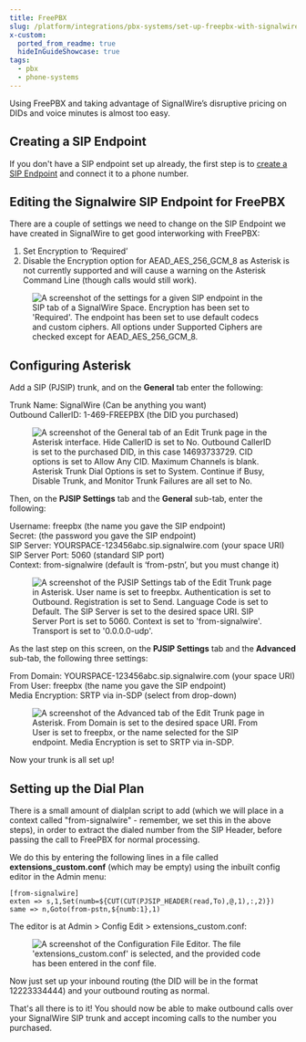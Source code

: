 ```yaml
---
title: FreePBX
slug: /platform/integrations/pbx-systems/set-up-freepbx-with-signalwire
x-custom:
  ported_from_readme: true
  hideInGuideShowcase: true
tags:
  - pbx
  - phone-systems
---
```



Using FreePBX and taking advantage of SignalWire’s disruptive pricing on DIDs and voice minutes is almost too easy.

Creating a SIP Endpoint
-----------------------

If you don't have a SIP endpoint set up already, the first step is to [create a SIP Endpoint](/voice/sip/get-started) and connect it to a phone number.

Editing the Signalwire SIP Endpoint for FreePBX
-----------------------------------------------

There are a couple of settings we need to change on the SIP Endpoint we have created in SignalWire to get good interworking with FreePBX:

<ol>
<li>Set Encryption to ‘Required’</li>
<li>Disable the Encryption option for AEAD_AES_256_GCM_8 as Asterisk is not currently supported and will cause a warning on the Asterisk Command Line (though calls would still work).</li>
</ol>

<figure>
  <img 
    className="img-800" 
    src={require("./dc18494-SIP-Endpoint.webP").default} 
    alt="A screenshot of the settings for a given SIP endpoint in the SIP tab of a SignalWire Space. Encryption has been set to 'Required'. The endpoint has been set to use default codecs and custom ciphers. All options under Supported Ciphers are checked except for AEAD_AES_256_GCM_8."
  />
</figure>

Configuring Asterisk
--------------------

Add a SIP (PJSIP) trunk, and on the **General** tab enter the following:

Trunk Name: SignalWire (Can be anything you want)  
Outbound CallerID: 1-469-FREEPBX (the DID you purchased)

<figure>
  <img 
    className="img-800" 
    src={require("./ef7e3f1-Screen-Shot-2020-05-26-at-5.58.26-PM.webP").default} 
    alt="A screenshot of the General tab of an Edit Trunk page in the Asterisk interface. Hide CallerID is set to No. Outbound CallerID is set to the purchased DID, in this case 14693733729. CID options is set to Allow Any CID. Maximum Channels is blank. Asterisk Trunk Dial Options is set to System. Continue if Busy, Disable Trunk, and Monitor Trunk Failures are all set to No."
  />
</figure>

Then, on the **PJSIP Settings** tab and the **General** sub-tab, enter the following:

Username: freepbx (the name you gave the SIP endpoint)  
Secret: (the password you gave the SIP endpoint)  
SIP Server: YOURSPACE-123456abc.sip.signalwire.com (your space URI)  
SIP Server Port: 5060 (standard SIP port)  
Context: from-signalwire (default is ‘from-pstn’, but you must change it)

<figure>
  <img 
    className="img-800" 
    src={require("./403ffc5-1.webP").default} 
    alt="A screenshot of the PJSIP Settings tab of the Edit Trunk page in Asterisk. User name is set to freepbx. Authentication is set to Outbound. Registration is set to Send. Language Code is set to Default. The SIP Server is set to the desired space URI. SIP Server Port is set to 5060. Context is set to 'from-signalwire'. Transport is set to '0.0.0.0-udp'."
  />
</figure>

As the last step on this screen, on the **PJSIP Settings** tab and the **Advanced** sub-tab, the following three settings:

From Domain: YOURSPACE-123456abc.sip.signalwire.com (your space URI)  
From User: freepbx (the name you gave the SIP endpoint)  
Media Encryption: SRTP via in-SDP (select from drop-down)

<figure>
  <img 
    className="img-800" 
    src={require("./3ccfc1d-2.webP").default}
    alt="A screenshot of the Advanced tab of the Edit Trunk page in Asterisk. From Domain is set to the desired space URI. From User is set to freepbx, or the name selected for the SIP endpoint. Media Encryption is set to SRTP via in-SDP."
  />
</figure>

Now your trunk is all set up!

Setting up the Dial Plan
------------------------

There is a small amount of dialplan script to add (which we will place in a context called "from-signalwire" - remember, we set this in the above steps), in order to extract the dialed number from the SIP Header, before passing the call to FreePBX for normal processing.

We do this by entering the following lines in a file called **extensions_custom.conf** (which may be empty) using the inbuilt config editor in the Admin menu:

```text extensions_custom.conf
[from-signalwire]
exten => s,1,Set(numb=${CUT(CUT(PJSIP_HEADER(read,To),@,1),:,2)})
same => n,Goto(from-pstn,${numb:1},1)
```

The editor is at Admin > Config Edit > extensions_custom.conf:

<figure>
  <img 
    className="img-800" 
    src={require("./f3e6c27-3.webP").default} 
    alt="A screenshot of the Configuration File Editor. The file 'extensions_custom.conf' is selected, and the provided code has been entered in the conf file."
  />
</figure>

Now just set up your inbound routing (the DID will be in the format 12223334444) and your outbound routing as normal.

That's all there is to it! You should now be able to make outbound calls over your SignalWire SIP trunk and accept incoming calls to the number you purchased.
